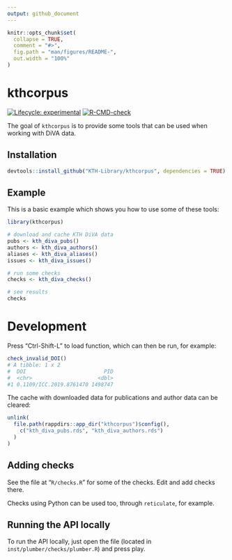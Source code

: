 ```yaml
---
output: github_document
---
```


<!-- README.md is generated from README.Rmd. Please edit that file -->

```r
knitr::opts_chunk$set(
  collapse = TRUE,
  comment = "#>",
  fig.path = "man/figures/README-",
  out.width = "100%"
)
```

# kthcorpus

<!-- badges: start -->
[![Lifecycle: experimental](https://img.shields.io/badge/lifecycle-experimental-orange.svg)](https://www.tidyverse.org/lifecycle/#experimental)
[![R-CMD-check](https://github.com/KTH-Library/kthcorpus/workflows/R-CMD-check/badge.svg)](https://github.com/KTH-Library/kthcorpus/actions)
<!-- badges: end -->

The goal of `kthcorpus` is to provide some tools that can be used when working with DiVA data. 

## Installation

``` r
devtools::install_github("KTH-Library/kthcorpus", dependencies = TRUE)
```

## Example

This is a basic example which shows you how to use some of these tools:

```r
library(kthcorpus)

# download and cache KTH DiVA data
pubs <- kth_diva_pubs()
authors <- kth_diva_authors()
aliases <- kth_diva_aliases()
issues <- kth_diva_issues()

# run some checks
checks <- kth_diva_checks()

# see results
checks
```

# Development

Press "Ctrl-Shift-L" to load function, which can then be run, for example:

```r
check_invalid_DOI()
# A tibble: 1 x 2
#  DOI                         PID
#  <chr>                     <dbl>
#1 0.1109/ICC.2019.8761470 1498747
```

The cache with downloaded data for publications and author data can be cleared:

```r
unlink(
  file.path(rappdirs::app_dir("kthcorpus")$config(), 
    c("kth_diva_pubs.rds", "kth_diva_authors.rds")
  )
)
```

## Adding checks

See the file at "`R/checks.R`" for some of the checks. Edit and add checks there.

Checks using Python can be used too, through `reticulate`, for example.

## Running the API locally

To run the API locally, just open the file (located in `inst/plumber/checks/plumber.R`) and press play.

